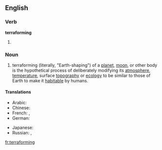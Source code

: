 ==English==

===Verb===
'''terraforming'''

# {{present participle of|[[terraform]]}}

===Noun===
{{en-noun|s|-}}

# terraforming (literally, "Earth-shaping") of a [[planet]], [[moon]], or other body is the hypothetical process of deliberately modifying its [[atmosphere]], [[temperature]], surface [[topography]] or [[ecology]] to be similar to those of Earth to make it [[habitable]] by humans.

====Translations====
{{trans-top|planetary engineering}}
* Arabic: {{t|ar|إعادة تأهيل|f|tr='i3aada ta'hiil|sc=Arab}}
* Chinese: {{zh-zh-p|地球化|dìqiúhuà}}
* French: {{t|fr|terraformation|f}},  {{t|fr|terraforming|m}}
* German: {{t|de|Terraforming|n}}
{{trans-mid}}
* Japanese: {{t|ja|テラフォーミング|tr=terrafōmingu|sc=Jpan}}
* Russian: {{t|ru|терраформирование|n|tr=terraformírovanije|sc=Cyrl}},  {{t|ru|терраформинг|m|tr=terrafórming|sc=Cyrl}}
{{trans-bottom}}


[[fr:terraforming]]